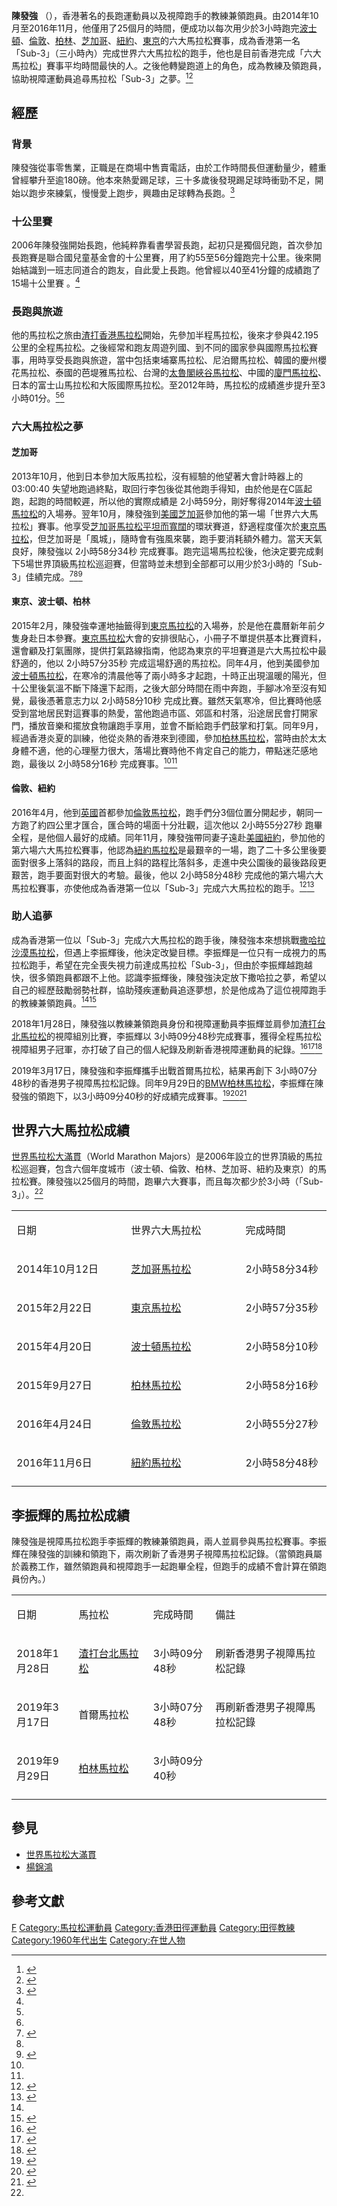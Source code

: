 {{Infobox sportsperson
| name = 陳發強<br>CHAN Fat Keung, Dick
| image = 
| image_size = 
| alt = 
| caption = 
| real_name = 
| native_name = 
| native_name_lang = 
| romanizedname = 
| english_name = 
| birth_name = 
| nationality = 
| national_team = 
| ethnicity = 
| hometown = 
| citizenship = 
| birth_date =  {{birth based on age as of date |48 |2017|08|16 }}<ref name="sroad-170816" />
| birth_place = 
| death_date = 
| death_place = 
| resting_place = 
| resting_place_coordinates = 
| monuments = 
| residence = {{HKG}}
| education = 
| alma_mater = 
| occupation = 
| years_active = 2013 - 2019
| agent = 
| height = 
| weight = 
| spouse = 
| website = 
| country = 
| sport = 田徑
| position = 
| shoots = 
| catches = 
| disability = 
| disability_class = 
| weight_class = 
| weight_class_type = 
| rank = 
| event = 馬拉松
| collegeteam = 
| league = 
| league_type = 
| club = 
| team = 
| turnedpro = 
| former_partner = 
| coach = 
| retired = 
| coaching = 李振輝
| worlds = 
| regionals = 
| nationals = 
| olympics = 
| paralympics = 
| commonwealth = 
| highestranking = 
| pb = 
{{ubl
| 2014年'''[[芝加哥馬拉松|芝加哥馬拉松]]'''：2:58:34
| 2015年'''[[東京馬拉松|東京馬拉松]]'''：2:57:35
| 2015年'''[[波士頓馬拉松|波士頓馬拉松]]'''：2:58:10
| 2015年'''[[柏林馬拉松|柏林馬拉松]]'''：2:58:16
| 2016年'''[[倫敦馬拉松|倫敦馬拉松]]'''：2:55:27
| 2016年'''[[紐約馬拉松|紐約馬拉松]]'''：2:58:48
}}
| medaltemplates = 
| show-medals = 
| updated = 2021年4月1日
}}

'''陳發強''' （{{lang-en|CHAN Fat Keung, Dick}}），香港著名的長跑運動員以及視障跑手的教練兼領跑員。由2014年10月至2016年11月，他僅用了25個月的時間，便成功以每次用少於3小時跑完[[波士頓馬拉松|波士頓]]、[[倫敦馬拉松|倫敦]]、[[柏林馬拉松|柏林]]、[[芝加哥馬拉松|芝加哥]]、[[紐約馬拉松|紐約]]、[[東京馬拉松|東京]]的六大馬拉松賽事，成為香港第一名「Sub-3」（三小時內）完成世界六大馬拉松的跑手，他也是目前香港完成「六大馬拉松」賽事平均時間最快的人。之後他轉變跑道上的角色，成為教練及領跑員，協助視障運動員追尋馬拉松「Sub-3」之夢。<ref name="sroad-170816">{{cite news |title=失而復得六星記 |date=2017-08-16 |author=張樹槐 |work=體路 |url=https://www.sportsroad.hk/archives/161837 |accessdate=2021-04-01 |archive-date=2021-03-02 |archive-url=https://web.archive.org/web/20210302174914/https://www.sportsroad.hk/archives/161837 |dead-url=no }}</ref><ref>{{cite news |title=「六星」熱潮 |date=2018-06-13 |author=張樹槐 |work=Yahoo新聞 |url=https://hk.news.yahoo.com/%E5%85%AD%E6%98%9F-%E7%86%B1%E6%BD%AE-160053583.html }}</ref>

== 經歷 ==
=== 背景 ===
陳發強從事零售業，正職是在商場中售賣電話，由於工作時間長但運動量少，體重曾經攀升至逾180磅。他本來熱愛踢足球，三十多歲後發現踢足球時衝勁不足，開始以跑步來練氣，慢慢愛上跑步，興趣由足球轉為長跑。<ref name="sportunes-1119">{{cite news |title=第231集：陳發強 |date=2016-12-01 |author=張樹槐 |work=SPORTUNES 運動達人 |url=https://www.sportsoho.com/sportunes/%E9%99%B3%E7%99%BC%E5%BC%B7/1119 }}</ref>

=== 十公里賽 ===
2006年陳發強開始長跑，他純粹靠看書學習長跑，起初只是獨個兒跑，首次參加長跑賽是聯合國兒童基金會的十公里賽，用了約55至56分鐘跑完十公里。後來開始結識到一班志同道合的跑友，自此愛上長跑。他曾經以40至41分鐘的成績跑了15場十公里賽 。<ref name="sportunes-1119" />

=== 長跑與旅遊 ===
他的馬拉松之旅由[[渣打香港馬拉松|渣打香港馬拉松]]開始，先參加半程馬拉松，後來才參與42.195公里的全程馬拉松。之後經常和跑友周遊列國、到不同的國家參與國際馬拉松賽事，用時享受長跑與旅遊，當中包括柬埔寨馬拉松、尼泊爾馬拉松、韓國的慶州櫻花馬拉松、泰國的芭堤雅馬拉松、台灣的[[太魯閣峽谷馬拉松|太魯閣峽谷馬拉松]]、中國的[[廈門馬拉松|廈門馬拉松]]、日本的富士山馬拉松和大阪國際馬拉松。至2012年時，馬拉松的成績進步提升至3小時01分。<ref name="sportunes-1119" /><ref name=apple-1226 />

=== 六大馬拉松之夢 ===
==== 芝加哥 ====
2013年10月，他到日本參加大阪馬拉松，沒有經驗的他望著大會計時器上的 03:00:40 失望地跑過終點，取回行李包後從其他跑手得知，由於他是在C區起跑，起跑的時間較遲，所以他的實際成績是 2小時59分，剛好奪得2014年[[波士頓馬拉松|波士頓馬拉松]]的入場券。翌年10月，陳發強到[[美國|美國]][[芝加哥|芝加哥]]參加他的第一場「世界六大馬拉松」賽事。他享受[[芝加哥馬拉松|芝加哥馬拉松平坦而寬闊]]的環狀賽道，舒適程度僅次於[[東京馬拉松|東京馬拉松]]，但芝加哥是「風城」，隨時會有強風來襲，跑手要消耗額外體力。當天天氣良好，陳發強以 2小時58分34秒 完成賽事。跑完這場馬拉松後，他決定要完成剩下5場世界頂級馬拉松巡迴賽，但當時並未想到全部都可以用少於3小時的「Sub-3」佳績完成。<ref name=apple-1226>{{cite |title=長跑手：記錄路程累積經驗 |date=2012-12-26 |author= |work=蘋果日報 |url=https://hk.appledaily.com/lifestyle/20131226/SSIJIAXQP3FFPXTS5HAGZAQZ4I/ |accessdate=2021-04-02 |archive-date=2021-06-21 |archive-url=https://web.archive.org/web/20210621165037/https://hk.appledaily.com/lifestyle/20131226/SSIJIAXQP3FFPXTS5HAGZAQZ4I/ |dead-url=yes }}</ref><ref name="hkrtw-171024" /><ref name="hk01-171030">{{cite |title=六大跑手・香港首個Sub-3完成六大馬拉松的人 |date=2017-10-30 |author=區嘉俊 |work=香港01 |url=https://www.hk01.com/%E8%B7%91%E6%AD%A5/128398/%E8%B7%91%E6%89%8B%E6%8E%A5%E9%BE%8D%E4%BA%8C-58-%E5%85%AD%E5%A4%A7%E8%B7%91%E6%89%8B-%E9%A6%99%E6%B8%AF%E9%A6%96%E5%80%8Bsub-3%E5%AE%8C%E6%88%90%E5%85%AD%E5%A4%A7%E9%A6%AC%E6%8B%89%E6%9D%BE%E7%9A%84%E4%BA%BA |accessdate=2021-04-01 |archive-date=2020-12-03 |archive-url=https://web.archive.org/web/20201203174540/https://www.hk01.com/%E8%B7%91%E6%AD%A5/128398/%E8%B7%91%E6%89%8B%E6%8E%A5%E9%BE%8D%E4%BA%8C-58-%E5%85%AD%E5%A4%A7%E8%B7%91%E6%89%8B-%E9%A6%99%E6%B8%AF%E9%A6%96%E5%80%8Bsub-3%E5%AE%8C%E6%88%90%E5%85%AD%E5%A4%A7%E9%A6%AC%E6%8B%89%E6%9D%BE%E7%9A%84%E4%BA%BA |dead-url=no }}</ref>

==== 東京、波士頓、柏林 ====
2015年2月，陳發強幸運地抽籤得到[[東京馬拉松|東京馬拉松]]的入場券，於是他在農曆新年前夕隻身赴日本參賽。[[東京馬拉松|東京馬拉松]]大會的安排很貼心，小冊子不單提供基本比賽資料，還會顧及打氣團隊，提供打氣路線指南，他認為東京的平坦賽道是六大馬拉松中最舒適的，他以 2小時57分35秒 完成這場舒適的馬拉松。同年4月，他到美國參加[[波士頓馬拉松|波士頓馬拉松]]，在寒冷的清晨他等了兩小時多才起跑，十時正出現溫暖的陽光，但十公里後氣溫不斷下降還下起雨，之後大部分時間在雨中奔跑，手腳冰冷至沒有知覺，最後憑著意志力以 2小時58分10秒 完成比賽。雖然天氣寒冷，但比賽時他感受到當地居民對這賽事的熱愛，當他跑過市區、郊區和村落，沿途居民會打開家門，播放音樂和擺放食物讓跑手享用，並會不斷給跑手們鼓掌和打氣。同年9月，經過香港炎夏的訓練，他從炎熱的香港來到德國，參加[[柏林馬拉松|柏林馬拉松]]，當時由於太太身體不適，他的心理壓力很大，落場比賽時他不肯定自己的能力，帶點迷茫感地跑，最後以 2小時58分16秒 完成賽事。<ref name="hk01-171030" /><ref name="hkrtw-171024" />

==== 倫敦、紐約 ====
2016年4月，他到[[英國|英國]]首都參加[[倫敦馬拉松|倫敦馬拉松]]，跑手們分3個位置分開起步，朝同一方跑了約四公里才匯合，匯合時的場面十分壯觀，這次他以 2小時55分27秒 跑畢全程，是他個人最好的成績。同年11月，陳發強帶同妻子遠赴[[美國|美國]][[紐約|紐約]]，參加他的第六場六大馬拉松賽事，他認為[[紐約馬拉松|紐約馬拉松]]是最艱辛的一場，跑了二十多公里後要面對很多上落斜的路段，而且上斜的路程比落斜多，走進中央公園後的最後路段更艱苦，跑手要面對很大的考驗。最後，他以 2小時58分48秒 完成他的第六場六大馬拉松賽事，亦使他成為香港第一位以「Sub-3」完成六大馬拉松的跑手。<ref name="hkrtw-171024">{{cite |title=香港首位以Sub 3跑畢六大馬的快腳Dick Chan |date=2017-10-24 |work=馬拉松看世界 |url=https://hongkongruntheworld.wordpress.com/2017/10/24/%E5%82%99%E6%88%B0%E6%B5%B7%E5%A4%96%E9%A6%AC%E6%8B%89%E6%9D%BE%E5%8D%81%E4%B8%89%E5%95%8F%EF%BC%8E24-%E9%A6%99%E6%B8%AF%E9%A6%96%E4%BD%8D%E4%BB%A5sub-3%E8%B7%91%E7%95%A2%E5%85%AD%E5%A4%A7%E9%A6%AC/ }}</ref><ref name="biji-190410">{{cite |title=「六大Sub3」到熱血教練 陳發強的無盡挑戰 |date=2019-04-10 |author= |work=運動筆記 |url=https://hk.running.biji.co/index.php?q=news&act=info&id=3081&subtitle=%E3%80%8C%E5%85%AD%E5%A4%A7Sub3%E3%80%8D%E5%88%B0%E7%86%B1%E8%A1%80%E6%95%99%E7%B7%B4++%E9%99%B3%E7%99%BC%E5%BC%B7%E7%9A%84%E7%84%A1%E7%9B%A1%E6%8C%91%E6%88%B0 }}</ref>

=== 助人追夢 ===
成為香港第一位以「Sub-3」完成六大馬拉松的跑手後，陳發強本來想挑戰[[撒哈拉沙漠馬拉松|撒哈拉沙漠馬拉松]]，但遇上李振輝後，他決定改變目標。李振輝是一位只有一成視力的馬拉松跑手，希望在完全喪失視力前達成馬拉松「Sub-3」，但由於李振輝越跑越快，很多領跑員都跟不上他。認識李振輝後，陳發強決定放下撒哈拉之夢，希望以自己的經歷鼓勵弱勢社群，協助殘疾運動員追逐夢想，於是他成為了這位視障跑手的教練兼領跑員。<ref name="biji-190410" /><ref>{{cite web |title=李振輝（馬拉松）香港視障跑手紀錄保持者 |date=2018-02-01 |publisher=香港盲人體育總會 |url=https://www.hkbsf.org.hk/chi/enlightening-detail?id=8 |access-date=2021-04-07 |archive-date=2021-01-20 |archive-url=https://web.archive.org/web/20210120224340/https://hkbsf.org.hk/chi/enlightening-detail?id=8 |dead-url=no }}</ref>

2018年1月28日，陳發強以教練兼領跑員身份和視障運動員李振輝並肩參加[[渣打臺北公益馬拉松|渣打台北馬拉松]]的視障組別比賽，李振輝以 3小時09分48秒完成賽事，獲得全程馬拉松視障組男子冠軍，亦打破了自己的個人紀錄及刷新香港視障運動員的紀錄。<ref>{{cite web |title=「2018臺北渣打公益馬拉松」5週年盛大開跑 |date=2018-02-01 |publisher=運動視界 |url=https://www.sportsv.net/articles/48358?page=2 }}</ref><ref>{{cite web |title=2018臺北渣打公益馬拉松5週年盛大開跑 累計參賽人數已超過16萬人次 |date=2018-01-28 |publisher=運動星球 |url=https://www.sportsplanetmag.com/article/desc/18012818001583671 |access-date=2021-04-07 |archive-date=2021-03-02 |archive-url=https://web.archive.org/web/20210302161507/https://www.sportsplanetmag.com/article/desc/18012818001583671 |dead-url=no }}</ref><ref>{{cite web |title="香港盲人體育總會派出六名視障運動員" |date= |publisher=繽紛體育基金  |url=https://www.facebook.com/brightensport/posts/540362929666774/ }}</ref>

2019年3月17日，陳發強和李振輝攜手出戰首爾馬拉松，結果再創下 3小時07分48秒的香港男子視障馬拉松記錄。同年9月29日的[[柏林馬拉松|BMW柏林馬拉松]]，李振輝在陳發強的領跑下，以3小時09分40秒的好成績完成賽事。<ref>{{cite web |title=東京奧運爭標系列: 視障男子馬拉松跑手李振輝、長跑運動員兼教練及領跑員陳發強 (Dick Chan) |date=2020-09-07 |publisher=香港電台 |url=https://www.rthk.hk/radio/radio5/programme/7pm_run/episode/703775?lang=zh-hant }}</ref><ref>{{cite web |title=港將出發參加BMW柏林馬拉松2019 |date=2019-09-25 |publisher=香港殘疾人奧委會暨傷殘人士體育協會 |url=https://www.hksapd.org/home/content.php?page=&id=2845 |access-date=2021-04-06 |archive-date=2021-11-08 |archive-url=https://web.archive.org/web/20211108011607/https://hksapd.org/home/content.php?page=&id=2845 |dead-url=no }}</ref><ref>{{cite web |title=港將完成BMW柏林馬拉松2019 |date=2019-09-29 |publisher=香港殘疾人奧委會暨傷殘人士體育協會 |url=https://www.hksapd.org/home/content.php?page=&id=2849 |access-date=2021-04-06 |archive-date=2021-11-08 |archive-url=https://web.archive.org/web/20211108011157/https://hksapd.org/home/content.php?page=&id=2849 |dead-url=no }}</ref>

== 世界六大馬拉松成績 ==
[[世界馬拉松大滿貫|世界馬拉松大滿貫]]（World Marathon Majors）是2006年設立的世界頂級的馬拉松巡迴賽，包含六個年度城市（波士頓、倫敦、柏林、芝加哥、紐約及東京）的馬拉松賽。陳發強以25個月的時間，跑畢六大賽事，而且每次都少於3小時（「Sub-3」）。<ref name="hkrtw-171024" />

{|class="wikitable" width="55%"
|- style="background:cornflowerblue; color:white" align=center
|style="width:20%"|日期
|style="width:20%"|世界六大馬拉松
|style="width:15%"|完成時間
|-
| 2014年10月12日 || [[芝加哥馬拉松|芝加哥馬拉松]] || 2小時58分34秒
|-
| 2015年2月22日 || [[東京馬拉松|東京馬拉松]] || 2小時57分35秒
|-
| 2015年4月20日 || [[波士頓馬拉松|波士頓馬拉松]] || 2小時58分10秒
|-
| 2015年9月27日 || [[柏林馬拉松|柏林馬拉松]] || 2小時58分16秒
|-
| 2016年4月24日 || [[倫敦馬拉松|倫敦馬拉松]] || 2小時55分27秒
|-
| 2016年11月6日 || [[紐約馬拉松|紐約馬拉松]] || 2小時58分48秒
|-
|}

== 李振輝的馬拉松成績 ==
陳發強是視障馬拉松跑手李振輝的教練兼領跑員，兩人並肩參與馬拉松賽事。李振輝在陳發強的訓練和領跑下，兩次刷新了香港男子視障馬拉松記錄。（當領跑員屬於義務工作，雖然領跑員和視障跑手一起跑畢全程，但跑手的成績不會計算在領跑員份內。）

{|class="wikitable" width="76%"
|- style="background:cornflowerblue; color:white" align=center
|style="width:15%"|日期
|style="width:18%"|馬拉松
|style="width:15%"|完成時間
|style="width:28%"|備註
|-
| 2018年1月28日 || [[渣打臺北公益馬拉松|渣打台北馬拉松]] || 3小時09分48秒 || 刷新香港男子視障馬拉松記錄
|-
| 2019年3月17日 || 首爾馬拉松 || 3小時07分48秒 || 再刷新香港男子視障馬拉松記錄
|-
| 2019年9月29日 || [[柏林馬拉松|柏林馬拉松]] || 3小時09分40秒 ||
|-
|}

== 參見 ==
* [[世界馬拉松大滿貫|世界馬拉松大滿貫]]
* [[楊錦鴻|楊錦鴻]]

== 參考文獻 ==
{{Reflist|2}}

[[Category:陳姓|F]]
[[Category:馬拉松運動員|Category:馬拉松運動員]]
[[Category:香港田徑運動員|Category:香港田徑運動員]]
[[Category:田徑教練|Category:田徑教練]]
[[Category:1960年代出生|Category:1960年代出生]]
[[Category:在世人物|Category:在世人物]]